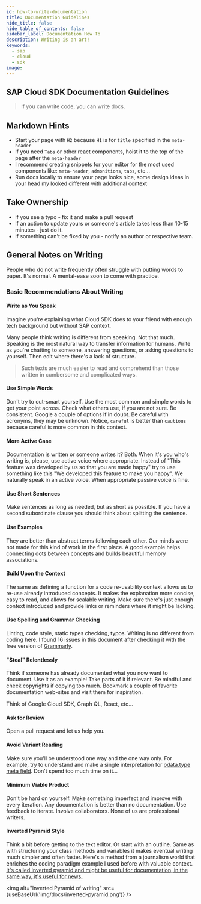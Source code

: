 ```yaml
---
id: how-to-write-documentation
title: Documentation Guidelines
hide_title: false
hide_table_of_contents: false
sidebar_label: Documentation How To
description: Writing is an art!
keywords:
  - sap
  - cloud
  - sdk
image:
---
```



## SAP Cloud SDK Documentation Guidelines

> If you can write code, you can write docs.

## Markdown Hints

- Start your page with `H2` because `H1` is for `title` specified in the `meta-header`
- If you need `Tabs` or other react components, hoist it to the top of the page after the `meta-header`
- I recommend creating snippets for your editor for the most used components like: `meta-header`, `admonitions`, `tabs`, etc...
- Run docs locally to ensure your page looks nice, some design ideas in your head my looked different with additional context

## Take Ownership

- If you see a typo - fix it and make a pull request
- If an action to update yours or someone's article takes less than 10-15 minutes - just do it.
- If something can't be fixed by you - notify an author or respective team.

## General Notes on Writing

People who do not write frequently often struggle with putting words to paper.
It's normal. A mental-ease soon to come with practice.

### Basic Recommendations About Writing

#### Write as You Speak

Imagine you're explaining what Cloud SDK does to your friend with enough tech background but without SAP context.

Many people think writing is different from speaking.
Not that much.
Speaking is the most natural way to transfer information for humans.
Write as you're chatting to someone, answering questions, or asking questions to yourself.
Then edit where there's a lack of structure.

> Such texts are much easier to read and comprehend than those written in cumbersome and complicated ways.

#### Use Simple Words

Don't try to out-smart yourself.
Use the most common and simple words to get your point across.
Check what others use, if you are not sure.
Be consistent.
Google a couple of options if in doubt.
Be careful with acronyms, they may be unknown.
Notice, `careful` is better than `cautious` because careful is more common in this context.

#### More Active Case

Documentation is written or someone writes it?
Both.
When it's you who's writing is, please, use active voice where appropriate.
Instead of "This feature was developed by us so that you are made happy" try to use something like this "We
developed this feature to make you happy".
We naturally speak in an active voice.
When appropriate passive voice is fine.

#### Use Short Sentences

Make sentences as long as needed, but as short as possible.
If you have a second subordinate clause you should think about splitting the sentence.

#### Use Examples

They are better than abstract terms following each other.
Our minds were not made for this kind of work in the first place.
A good example helps connecting dots between concepts and builds beautiful memory associations.

#### Build Upon the Context

The same as defining a function for a code re-usability context allows us to re-use already introduced concepts.
It makes the explanation more concise, easy to read, and allows for scalable writing.
Make sure there's just enough context introduced and provide links or reminders where it might be lacking.

#### Use Spelling and Grammar Checking

Linting, code style, static types checking, typos.
Writing is no different from coding here.
I found 16 issues in this document after checking it with the free version of [Grammarly](https://www.grammarly.com/).

#### "Steal" Relentlessly

Think if someone has already documented what you now want to document.
Use it as an example!
Take parts of it if relevant.
Be mindful and check copyrights if copying too much.
Bookmark a couple of favorite documentation web-sites and visit them for inspiration.

<!-- vale SAP.Products = NO -->

Think of Google Cloud SDK, Graph QL, React, etc...

<!-- vale SAP.Products = YES -->

#### Ask for Review

Open a pull request and let us help you.

#### Avoid Variant Reading

Make sure you'll be understood one way and the one way only.
For example, try to understand and make a single interpretation for [odata.type meta field](http://docs.oasis-open.org/odata/odata-json-format/v4.01/odata-json-format-v4.01.html#sec_ControlInformationtypeodatatype).
Don't spend too much time on it...

#### Minimum Viable Product

Don't be hard on yourself.
Make something imperfect and improve with every iteration.
Any documentation is better than no documentation.
Use feedback to iterate.
Involve collaborators.
None of us are professional writers.

#### Inverted Pyramid Style

Think a bit before getting to the text editor. Or start with an outline. Same as with structuring your class methods and
variables it makes eventual writing much simpler and often faster. Here's a method from a journalism world that enriches
the coding paradigm example I used before with valuable context. [It's called inverted pyramid and might be useful for
documentation, in the same way, it's useful for news.](<https://en.wikipedia.org/wiki/Inverted_pyramid_(journalism)>)

<img
  alt="Inverted Pyramid of writing"
  src={useBaseUrl('img/docs/inverted-pyramid.png')}
/>
